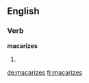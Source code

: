 ==English==

===Verb===
'''macarizes'''

# {{third-person singular of|[[macarize]]}}

[[de:macarizes]]
[[fr:macarizes]]